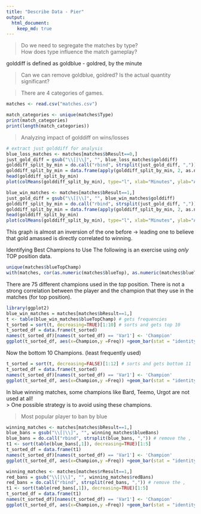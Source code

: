 ```yaml
---
title: "Describe Data - Pier"
output:
  html_document:
    keep_md: true
---
```


> Do we need to segregate the matches by type?   
> How does type influence the match gameplay? 

golddiff is defined as goldblue - goldred, by the minute  

> Can we can remove goldblue, goldred? Is the actual quantity significant? 

> There are 4 categories of games. 

```r
matches <- read.csv("matches.csv")

match_categories <- unique(matches$Type)
print(match_categories)
print(length(match_categories))
```

> Analyzing impact of golddiff on wins/losses

```r
# extract just golddiff for analysis
blue_loss_matches <- matches[matches$bResult==0,]
just_gold_diff = gsub("\\[|\\]", "", blue_loss_matches$golddiff)
golddiff_split_by_min = do.call("rbind", strsplit(just_gold_diff, ",")) # remove the , 
golddiff_split_by_min = data.frame(apply(golddiff_split_by_min, 2, as.numeric)) # convert str to num
head(golddiff_split_by_min)
plot(colMeans(golddiff_split_by_min), type="l", xlab="Minutes", ylab="Average Gold Diff (Blue - Red) for blue losing matches") 
```


```r
blue_win_matches <- matches[matches$bResult==1,]
just_gold_diff = gsub("\\[|\\]", "", blue_win_matches$golddiff)
golddiff_split_by_min = do.call("rbind", strsplit(just_gold_diff, ",")) # remove the , 
golddiff_split_by_min = data.frame(apply(golddiff_split_by_min, 2, as.numeric)) # convert str to num
head(golddiff_split_by_min)
plot(colMeans(golddiff_split_by_min), type="l", xlab="Minutes", ylab="Average Gold Diff (Blue - Red) for blue winning matches") 
```
This graph is almost an inversion of the one before -> leading one to believe that gold amassed is directly correlated to winning. 


Identifying Best Champions to Use
The following is an exercise using *only* TOP position data. 

```r
unique(matches$blueTopChamp)
with(matches, cor(as.numeric(matches$blueTop), as.numeric(matches$blueTopChamp)))
```
There are 75 different champions used in the *top* position. 
There is not a strong correlation between the player and the champion that they use in the matches (for top position). 
```r
library(ggplot2)
blue_win_matches = matches[matches$bResult==1,]
t <- table(blue_win_matches$blueTopChamp) # gets frequencies
t_sorted = sort(t, decreasing=TRUE)[1:10] # sorts and gets top 10
t_sorted_df = data.frame(t_sorted)
names(t_sorted_df)[names(t_sorted_df) == 'Var1'] <- 'Champion'
ggplot(t_sorted_df, aes(x=Champion,y =Freq)) +geom_bar(stat = "identity") + ggtitle("Top 10 Champions Used (Top Position)") + theme(plot.title = element_text(hjust = 0.5))

```
Now the bottom 10 Champions. (least frequently used)
```r
t_sorted = sort(t, decreasing=FALSE)[1:12] # sorts and gets bottom 11
t_sorted_df = data.frame(t_sorted)
names(t_sorted_df)[names(t_sorted_df) == 'Var1'] <- 'Champion'
ggplot(t_sorted_df, aes(x=Champion,y =Freq)) +geom_bar(stat = "identity") + ggtitle("Bottom 10 Champions Used (Top Position)") + theme(plot.title = element_text(hjust = 0.5))
```

In blue winning matches, some champions like Bard, Teemo, Urgot are not used at all!  
> One possible strategy is to avoid using these champions. 

> Most popular player to ban by blue

```r
winning_matches <- matches[matches$bResult==1,]
blue_bans = gsub("\\[|\\]", "", winning_matches$blueBans)
blue_bans = do.call("rbind", strsplit(blue_bans, ",")) # remove the , 
t1 <- sort(table(blue_bans[,1]), decreasing=TRUE)[1:5]
t_sorted_df = data.frame(t1)
names(t_sorted_df)[names(t_sorted_df) == 'Var1'] <- 'Champion'
ggplot(t_sorted_df, aes(x=Champion,y =Freq)) +geom_bar(stat = "identity") + ggtitle("Most Popular Ban Target by Blue Team When They Win") + theme(plot.title = element_text(hjust = 0.5))
```

```r
winning_matches <- matches[matches$rResult==1,]
red_bans = gsub("\\[|\\]", "", winning_matches$redBans)
red_bans = do.call("rbind", strsplit(red_bans, ",")) # remove the , 
t1 <- sort(table(red_bans[,1]), decreasing=TRUE)[1:5]
t_sorted_df = data.frame(t1)
names(t_sorted_df)[names(t_sorted_df) == 'Var1'] <- 'Champion'
ggplot(t_sorted_df, aes(x=Champion,y =Freq)) +geom_bar(stat = "identity") + ggtitle("Most Popular Ban Target by Red Team When They Win") + theme(plot.title = element_text(hjust = 0.5))
```


